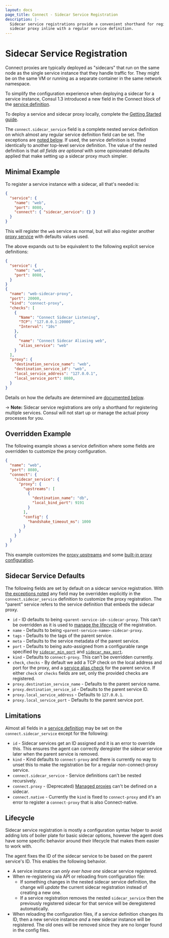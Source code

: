 ```yaml
---
layout: docs
page_title: Connect - Sidecar Service Registration
description: |-
  Sidecar service registrations provide a convenient shorthand for registering a
  sidecar proxy inline with a regular service definition.
---
```


# Sidecar Service Registration

Connect proxies are typically deployed as "sidecars" that run on the same node
as the single service instance that they handle traffic for. They might be on
the same VM or running as a separate container in the same network namespace.

To simplify the configuration experience when deploying a sidecar for a service
instance, Consul 1.3 introduced a new field in the Connect block of the [service
definition](/docs/agent/services).

To deploy a service and sidecar proxy locally, complete the
[Getting Started guide](https://learn.hashicorp.com/tutorials/consul/get-started-service-networking?utm_source=consul.io&utm_medium=docs).

The `connect.sidecar_service` field is a complete nested service definition on
which almost any regular service definition field can be set. The exceptions are
[noted below](#limitations). If used, the service definition is treated
identically to another top-level service definition. The value of the nested
definition is that _all fields are optional_ with some opinionated defaults
applied that make setting up a sidecar proxy much simpler.

## Minimal Example

To register a service instance with a sidecar, all that's needed is:

```json
{
  "service": {
    "name": "web",
    "port": 8080,
    "connect": { "sidecar_service": {} }
  }
}
```

This will register the `web` service as normal, but will also register another
[proxy service](/docs/connect/proxies) with defaults values used.

The above expands out to be equivalent to the following explicit service
definitions:

```json
{
  "service": {
    "name": "web",
    "port": 8080,
  }
}
{
  "name": "web-sidecar-proxy",
  "port": 20000,
  "kind": "connect-proxy",
  "checks": [
    {
      "Name": "Connect Sidecar Listening",
      "TCP": "127.0.0.1:20000",
      "Interval": "10s"
    },
    {
      "name": "Connect Sidecar Aliasing web",
      "alias_service": "web"
    }
  ],
  "proxy": {
    "destination_service_name": "web",
    "destination_service_id": "web",
    "local_service_address": "127.0.0.1",
    "local_service_port": 8080,
  }
}
```

Details on how the defaults are determined are [documented
below](#sidecar-service-defaults).

-> **Note:** Sidecar service registrations are only a shorthand for registering
multiple services. Consul will not start up or manage the actual proxy processes
for you.

## Overridden Example

The following example shows a service definition where some fields are
overridden to customize the proxy configuration.

```json
{
  "name": "web",
  "port": 8080,
  "connect": {
    "sidecar_service": {
      "proxy": {
        "upstreams": [
          {
            "destination_name": "db",
            "local_bind_port": 9191
          }
        ],
        "config": {
          "handshake_timeout_ms": 1000
        }
      }
    }
  }
}
```

This example customizes the [proxy
upstreams](/docs/connect/registration/service-registration#upstream-configuration-reference)
and some [built-in proxy
configuration](/docs/connect/proxies/built-in).

## Sidecar Service Defaults

The following fields are set by default on a sidecar service registration. With
[the exceptions noted](#limitations) any field may be overridden explicitly in
the `connect.sidecar_service` definition to customize the proxy registration.
The "parent" service refers to the service definition that embeds the sidecar
proxy.

- `id` - ID defaults to being `<parent-service-id>-sidecar-proxy`. This can't
  be overridden as it is used to [manage the lifecycle](#lifecycle) of the
  registration.
- `name` - Defaults to being `<parent-service-name>-sidecar-proxy`.
- `tags` - Defaults to the tags of the parent service.
- `meta` - Defaults to the service metadata of the parent service.
- `port` - Defaults to being auto-assigned from a configurable
  range specified by [`sidecar_min_port`](/docs/agent/options#sidecar_min_port)
  and [`sidecar_max_port`](/docs/agent/options#sidecar_max_port).
- `kind` - Defaults to `connect-proxy`. This can't be overridden currently.
- `check`, `checks` - By default we add a TCP check on the local address and
  port for the proxy, and a [service alias
  check](/docs/agent/checks#alias) for the parent service. If either
  `check` or `checks` fields are set, only the provided checks are registered.
- `proxy.destination_service_name` - Defaults to the parent service name.
- `proxy.destination_service_id` - Defaults to the parent service ID.
- `proxy.local_service_address` - Defaults to `127.0.0.1`.
- `proxy.local_service_port` - Defaults to the parent service port.

## Limitations

Almost all fields in a [service definition](/docs/agent/services) may be
set on the `connect.sidecar_service` except for the following:

- `id` - Sidecar services get an ID assigned and it is an error to override
  this. This ensures the agent can correctly deregister the sidecar service
  later when the parent service is removed.
- `kind` - Kind defaults to `connect-proxy` and there is currently no way to
  unset this to make the registration be for a regular non-connect-proxy
  service.
- `connect.sidecar_service` - Service definitions can't be nested recursively.
- `connect.proxy` - (Deprecated) [Managed
  proxies](/docs/connect/proxies/managed-deprecated) can't be defined on a
  sidecar.
- `connect.native` - Currently the `kind` is fixed to `connect-proxy` and it's
  an error to register a `connect-proxy` that is also Connect-native.

## Lifecycle

Sidecar service registration is mostly a configuration syntax helper to avoid
adding lots of boiler plate for basic sidecar options, however the agent does
have some specific behavior around their lifecycle that makes them easier to
work with.

The agent fixes the ID of the sidecar service to be based on the parent
service's ID. This enables the following behavior.

- A service instance can _only ever have one_ sidecar service registered.
- When re-registering via API or reloading from configuration file:
  - If something changes in the nested sidecar service definition, the change
    will _update_ the current sidecar registration instead of creating a new
    one.
  - If a service registration removes the nested `sidecar_service` then the
    previously registered sidecar for that service will be deregistered
    automatically.
- When reloading the configuration files, if a service definition changes its
  ID, then a new service instance _and_ a new sidecar instance will be
  registered. The old ones will be removed since they are no longer found in
  the config files.

